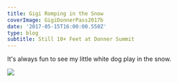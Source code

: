 ---
title: Gigi Romping in the Snow
coverImage: GigiDonnerPass2017b
date: '2017-05-15T16:00:00.550Z'
type: blog
subtitle: Still 10+ Feet at Donner Summit
---

It's always fun to see my little white dog play in the snow.

<Image src="GigiDonnerPass2017a"  />

